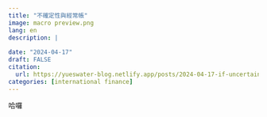 ```yaml
---
title: "不確定性與經常帳"
image: macro preview.png
lang: en
description: |
    
date: "2024-04-17"
draft: FALSE
citation:
  url: https://yueswater-blog.netlify.app/posts/2024-04-17-if-uncertainty-and-the-current-account/
categories: [international finance]
---
```


哈囉